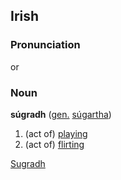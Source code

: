 ==Irish==
===Pronunciation===
{{IPA|[ˈsuːgrə]}} or {{IPA|[ˈsuːgru]}}
===Noun===
'''súgradh''' ([[genitive|gen.]] [[súgartha]])
#(act of) [[play]]ing
#(act of) [[flirt]]ing

[[Category:Irish language|Sugradh]]